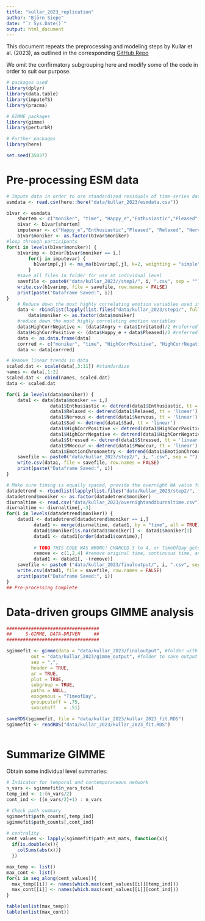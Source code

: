 ```yaml
---
title: "kullar_2023_replication"
author: "Björn Siepe"
date: "`r Sys.Date()`"
output: html_document
---
```


This document repeats the preprocessing and modeling steps by Kullar et al. (2023), as outlined in the corresponding [GitHub Repo](https://github.com/mkullar/DataDrivenEmotionDynamics/blob/main/DataDrivenEmotionDynamics_Code.Rmd)

We omit the confirmatory subgrouping here and modify some of the code in order to suit our purpose.

```r
# packages used
library(dplyr)
library(data.table)
library(imputeTS)
library(pracma)

# GIMME packages
library(gimme)
library(perturbR)

# Further packages 
library(here)

set.seed(35037)
```

# Pre-processing ESM data

```r
# Impute data in order to use standardized residuals of time-series data
esmdata <- read.csv(here::here("data/kullar_2023/esmdata.csv")) 

b1var <- esmdata
    shortem <- c("moniker", "time", "Happy_e","Enthusiastic","Pleased", "Relaxed", "Nervous", "Sad", "Irritated", "Angry", "Stressed", "MWoccur", "EmotionChronometry")
    b1var <- b1var[shortem]
    imputevar <- c("Happy_e","Enthusiastic","Pleased", "Relaxed", "Nervous", "Sad", "Irritated", "Angry", "Stressed", "MWoccur", "EmotionChronometry")
    b1var$moniker <- as.factor(b1var$moniker)
#loop through participants
for(i in levels(b1var$moniker)) {
    b1varimp <- b1var[b1var$moniker == i,]
        for(j in imputevar) {
          b1varimp[,j] <- na_ma(b1varimp[,j], k=2, weighting = "simple")
        }
    #save all files in folder for use at individual level
    savefile <- paste0("data/kullar_2023//step1/", i, ".csv", sep = "") #save first preprocessed step here to a folder you name 'step1' (or change the name to what you would like)
    write.csv(b1varimp, file = savefile, row.names = FALSE)
    print(paste("Dataframe Saved:", i))
}
    # Reduce down the most highly correlating emotion variables used in analysis of input variables
    data <- rbindlist(lapply(list.files("data/kullar_2023/step1/", full.names = TRUE), fread), fill = TRUE) #read in individual files from prior step
        data$moniker <- as.factor(data$moniker)
    #reduce down the most highly correlating emotion variables
    data$HighCorrNegative <- (data$Angry + data$Irritated)/2 #referred to as "Angry" in manuscript for ease of interpreting
    data$HighCorrPositive <- (data$Happy_e + data$Pleased)/2 #referred to as "Happy" in manuscript for ease of interpreting
    data <- as.data.frame(data)
    corrred <- c("moniker", "time", "HighCorrPositive", "HighCorrNegative", "Enthusiastic", "Relaxed", "Sad", "Nervous", "Stressed", "MWoccur", "EmotionChronometry")
    data <- data[corrred]

# Remove linear trends in data
scaled.dat <- scale(data[,3:11]) #standardize
names <- data[,1:2]
scaled.dat <- cbind(names, scaled.dat)
data <- scaled.dat

for(i in levels(data$moniker)) {
    data1 <- data[data$moniker == i,]
                data1$Enthusiastic <- detrend(data1$Enthusiastic, tt = 'linear')
                data1$Relaxed <- detrend(data1$Relaxed, tt = 'linear')
                data1$Nervous <- detrend(data1$Nervous, tt = 'linear')
                data1$Sad <- detrend(data1$Sad, tt = 'linear')
                data1$HighCorrPositive <- detrend(data1$HighCorrPositive, tt = 'linear') #Happy, Pleased collapsed
                data1$HighCorrNegative <- detrend(data1$HighCorrNegative, tt = 'linear') #Angry, Irritated collapsed
                data1$Stressed <- detrend(data1$Stressed, tt = 'linear')
                data1$MWoccur <- detrend(data1$MWoccur, tt = 'linear')
                data1$EmotionChronometry <- detrend(data1$EmotionChronometry, tt = 'linear')
    savefile <- paste0("data/kullar_2023/step2/", i, ".csv", sep = "") #save next preprocessed step here to a folder you name 'step2' (or change the name to what you would like)
    write.csv(data1, file = savefile, row.names = FALSE)
    print(paste("Dataframe Saved:", i))
}

# Make sure timing is equally spaced, provide the overnight NA value for overnight spacing of self-report and diurnal time, or exogneous time variable taken as square root of time of day.
datadetrend <- rbindlist(lapply(list.files("data/kullar_2023/step2/", full.names = TRUE), fread), fill = TRUE) #read in individual files from prior step
datadetrend$moniker <- as.factor(datadetrend$moniker)
diurnaltime <- read.csv("data/kullar_2023/overnightanddiurnaltime.csv") #time=ESM timepoint, contime=the continuous order of timepoint occurrence for ordering, raw time=timepoint by hours in the day, TimeofDay=diurnal time calculated by square root of time based on literature.
diurnaltime <- diurnaltime[,-3]
for(i in levels(datadetrend$moniker)) {
    datad1 <- datadetrend[datadetrend$moniker == i,]
          datad1 <- merge(diurnaltime, datad1, by = "time", all = TRUE)
          datad1$moniker[is.na(datad1$moniker)] <- datad1$moniker[1]
          datad1 <- datad1[order(datad1$contime),]
          
          # TODO THIS CODE WAS WRONG! CHANGED 3 to 4, or TimeOfDay gets removed
          remove <- c(1,2,4) #remove original time, continuous time, and moniker in order to feed into GIMME
          datad1 <- datad1[, -(remove)]
    savefile <- paste0 ("data/kullar_2023/finaloutput/", i, ".csv", sep = "") #save final preprocessed step here to a folder you name 'finaloutput' (or change the name to what you would like)
    write.csv(datad1, file = savefile, row.names = FALSE)
    print(paste("Dataframe Saved:", i))
}
## Pre-processing Complete
```

# Data-driven groups GIMME analysis

```r
##################################
##     S-GIMME, DATA-DRIVEN     ##
##################################

sgimmefit <- gimme(data = "data/kullar_2023/finaloutput", #folder with individual pre-processed data files named by ID
         out = "data/kullar_2023/gimme_output", #folder to save output
         sep = ",",
         header = TRUE,
         ar = TRUE,
         plot = TRUE,
         subgroup = TRUE,
         paths = NULL, 
         exogenous = "TimeofDay",
         groupcutoff = .75, 
         subcutoff   = .51) 

saveRDS(sgimmefit, file = "data/kullar_2023/kullar_2023_fit.RDS")
sgimmefit <- readRDS("data/kullar_2023/kullar_2023_fit.RDS")



```

# Summarize GIMME

Obtain some individual level summaries:

```r
# Indicator for temporal and contemporaneous network
n_vars <- sgimmefit$n_vars_total
temp_ind <- 1:(n_vars/2)
cont_ind <- ((n_vars/2)+1) : n_vars

# Check path summary
sgimmefit$path_counts[,temp_ind]
sgimmefit$path_counts[,cont_ind]

# centrality
cent_values <- lapply(sgimmefit$path_est_mats, function(x){
  if(is.double(x)){
    colSums(abs(x))}
  })

max_temp <- list()
max_cont <- list()
for(i in seq_along(cent_values)){
  max_temp[[i]] <- names(which.max(cent_values[[i]][temp_ind]))
  max_cont[[i]] <- names(which.max(cent_values[[i]][cont_ind]))
}

table(unlist(max_temp))
table(unlist(max_cont))

```

